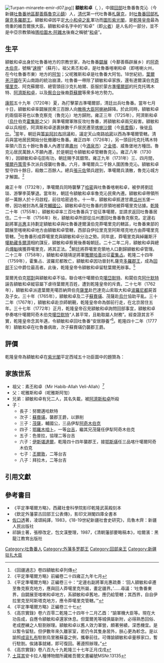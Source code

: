 {{明清人物信息框
| 姓名 =額敏和卓
| 原名 =
| 圖片名稱= 
| 圖片大小 =
| 圖片說明 = 
| 最高職務 = 吐魯番回部札薩克郡王
| 屆數 = 
| 國家 = 大清國
| 前任 = 
| 繼任 = [[蘇賚璊|蘇賚璊]]
| 爵位 = [[吐魯番回部札薩克多羅郡王|吐魯番回部札薩克多羅郡王]]
| 籍貫 = 中國新疆[[吐魯番|吐魯番]]
| 族裔 = [[維吾爾族|維吾爾族]]
| 旗籍 = 
| 字號 = 
| 諡號 = 
| 出生日期 = 康熙三十三年（1694年）
| 出生地點 = 吐魯番
| 逝世日期 = [[乾隆|乾隆]]四十二年（1777年）
| 逝世地點 = 吐魯番
| 墓葬 = 魯克沁吐魯番回王墓
| 配偶 =
| 親屬 =
| 出身 = 
| 經歷 = 隨軍效力（1755年—1759年）<br>駐葉爾羌辦事（1759年—1765年）<br>協助平定烏什叛亂（1765年）<br>御前行走（1767年—1772年）
| 著作 =
}}
[[File:Turpan-minarete-emir-d07.jpg|thumb]]]]
'''額敏和卓'''（{{lang-ug|ئىمىن خوجا}}, {{bd|1694年||1777年|}}），中國[[回部|回部]]吐魯番魯克沁（今新疆[[吐魯番地區|吐魯番地區]][[鄯善縣|鄯善縣]][[魯克沁鎮|魯克沁鎮]]）人，[[清代|清代]]第一代吐魯番[[札薩克|札薩克]]，封[[吐魯番回部札薩克多羅郡王|吐魯番回部札薩克多羅郡王]]。額敏和卓因平定[[大小和卓之亂|大小和卓之亂]]軍功而[[圖形紫光閣|圖形紫光閣]]，是[[乾隆皇帝|乾隆皇帝]]最為倚重的維吾爾族大臣。額敏和卓名字中的“和卓”（即[[火者|火者]]）是人名的一部分，並不是中亞宗教領袖[[瑪哈圖木·阿雜木|瑪哈圖木·阿雜木]]後裔之稱號“[[和卓|和卓]]”。

==生平==
額敏和卓出身於吐魯番地方的宗教世家，為吐魯番[[闢展|闢展]]（今鄯善縣辟展乡）的[[阿奇木伯克|阿奇木伯克]]，號稱“[[速檀|速檀]]”（蘇丹）。祖父素丕和卓，是吐魯番喀喇和卓（即喀喇火州，在今吐魯番市東）地方的[[阿訇|阿訇]]；父呢雅斯和卓是吐魯番大阿訇。18世紀初，[[葉爾羌汗國|葉爾羌汗國]]在天山南路的統治崩潰，吐魯番一帶除了額敏和卓家族，還有達爾漢伯克[[莽噶里克|莽噶里克]]、阿克蘇爾坦、總管頭目沙克扎帕爾、臣服於蒙古[[準噶爾部|準噶爾部]]的托克托瑪木特、[[阿濟斯和卓|阿濟斯和卓]]，以及[[察合台|察合台]]後裔[[莽蘇爾|莽蘇爾]]等衆多地方勢力。

[[康熙|康熙]]五十九年（1720年）夏，為打擊蒙古準噶爾部，清廷出兵吐魯番。當年七月十日，額敏和卓率闢展民衆三百餘人向[[散秩大臣|散秩大臣]][[阿喇衲|阿喇衲]]歸降。於此同時，額敏和卓的兩個哥哥也以魯克察克（魯克沁）地方歸附。雍正三年（1725年），阿濟斯和卓（[[烏什|烏什]]伯克[[霍集斯|霍集斯]]之父）與準噶爾軍隊反攻吐魯番，將額敏和卓兩兄殺害。額敏和卓以兵相拒，阿濟斯和卓遂裹挾數千戶居民遷至[[喀喇沙爾|喀喇沙爾]]（今[[焉耆縣|焉耆縣]]），後徙[[烏什|烏什]]。<ref>《回疆通志》卷四額敏和卓列傳</ref>當年，朝廷與[[策妄阿拉布坦|策妄阿拉布坦]]議和，議定天山南路[[哈密|哈密]]以西為準噶爾管轄。清兵與當地居民開始分批撤離吐魯番。雍正四年（1726年），另一頭目托克托瑪木特率領六百五十餘吐魯番人內遷甘肅[[肅州|肅州]]（今[[酒泉市|酒泉市]]）之[[金塔|金塔]]、威魯堡地方種田。魯克沁居民萬餘人不願內遷，於是朝廷令額敏和卓管轄魯克沁。雍正八年（1730年），因額敏和卓屯田有功，朝廷賜予其銀幣。雍正九年（1731年）三、四月間，[[噶爾丹策零|噶爾丹策零]]多次派兵侵襲吐魯番。六月，準噶爾兵二千餘人圍困魯克沁。額敏和卓堅守四十餘日，殺敵二百餘人。總兵[[張元佐|張元佐]]領兵趕到，準噶爾兵潰散，魯克沁城方才解圍。<ref>《平定準噶爾方略》前編卷二十四雍正九年七月</ref>

雍正十年（1732年），準噶爾兵同時襲擊了[[哈密|哈密]]與吐魯番喀喇和卓，被參將劉廷琰、游擊李英擊退。當年秋，朝廷令額敏和卓率魯克沁民衆內遷。額敏和卓帶領所部一萬餘人於十月啟程，前往哈密過冬。十一年，額敏和卓抵達甘肅[[瓜州|瓜州]]五堡一帶，因功被封為札薩克[[輔國公|輔國公]]。額敏和卓在吐魯番的原領地被莽噶里克佔據。[[乾隆|乾隆]]二十年（1755年），額敏和卓率三百吐魯番兵丁從征準噶爾，並請求返回吐魯番居住。二十一年（1756年）秋，額敏和卓所部從瓜州遷回吐魯番魯克察克。定邊右副將軍[[兆惠|兆惠]]主持劃定額敏和卓與吐魯番達爾漢伯克莽噶里克的轄區，吐魯番東部的闢展至喀喇和卓地方由額敏和卓管轄，西部自伊拉里克至阿斯塔克地方由莽噶里克管轄。<ref>《平定準噶爾方略》正編卷三十：“定邊右副將軍兆惠疏奏：‘回人額敏和卓遷至魯克察克地方，應與回人莽噶里克所屬，畫定疆界。’……尋議：‘吐魯番東界，自闢展至喀喇和卓地方，系額敏和卓舊地，應仍給管轄；其西界，自自伊拉里克至阿斯塔克地方，應令莽噶里克管轄。’”</ref>吐魯番形成莽噶里克與額敏和卓分治之勢。同年底，莽噶里克與綽羅斯汗[[噶勒藏多爾濟|噶勒藏多爾濟]]相約謀反，額敏和卓察覺後奏報朝廷。二十二年二月，額敏和卓與總兵[[傅魁|傅魁]]擒獲莽噶里克，將其正法。<ref>《平定準噶爾方略》正編卷三十七</ref>朝廷將莽噶里克領地人口劃歸額敏和卓管理。二十三年（1758年），額敏和卓隨靖逆將軍[[雅爾哈善|雅爾哈善]]出征[[霍集占|霍集占]]。乾隆二十四年（1759年），霍集占、波羅尼都敗亡，額敏和卓因功晉封札薩克[[多羅郡王|多羅郡王]]，成為[[回部|回部]]王公中爵位最高者。此後，乾隆皇帝令額敏和卓留駐葉爾羌辦事。<ref>《高宗實錄》卷六百零二乾隆二十四年十二月乙酉：“諭軍機大臣等。現在大功告成，自應令額敏和卓還家休息。但葉爾羌等城俱屬新附，必得熟悉回俗、老成歷練之人駐劄辦理。額敏和卓以舊人效力軍營，頗著勞績，深悉機宜。是以暫令留駐。但伊數年來久離家室，若仍令其隻身居外，朕心更為軫念。是以諭照[[成衮扎布|成衮扎布]]駐劄烏里雅蘇臺之例，攜眷前往。可傳諭額敏和卓量移家口，暫行駐劄。俟諸事就緒，即可復回。著遵照辦理。”</ref>

葉爾羌伯克[[鄂對|鄂對]]與額敏和卓不協，聯合喀什噶爾伯克[[噶岱默特|噶岱默特]]、和闐伯克[[阿什默特|阿什默特]]誣告額敏和卓縱容屬下虐待葉爾羌百姓，遭到乾隆皇帝的斥責。二十七年（1762年），額敏和卓派遣葉爾羌噶匝納齊伯克[[薩里_(輕車都尉)|薩里]]赴巴達克山索取大和卓[[波羅尼都|波羅尼都]]屍首及子女。三十年（1765年），額敏和卓及二子[[蘇賚璊|蘇賚璊]]、茂薩赴[[烏什|烏什]]協助平亂。三十二年（1767年），額敏和卓赴京師朝覲，乾隆皇帝命為御前行走，在北京居住五年。三十七年（1772年）正月，乾隆皇帝召見額敏和卓詢問回部事宜，額敏和卓參奏喀什噶爾阿奇木伯克[[噶岱默特|噶岱默特]]“人甚平常，且勒取屬人財務”。經查證其言不實，乾隆皇帝念其年邁，令額敏和卓回吐魯番“安居靜養”<ref>《高宗實錄》卷八百九十九乾隆三十七年正月戊戌</ref>。乾隆四十二年（1777年）額敏和卓在吐魯番病故，次子蘇賚璊仍襲郡王爵。

==評價==
乾隆皇帝為額敏和卓在[[紫光閣|紫光閣]]平定西域五十功臣圖中的題贊為：
{{quotation|吐魯番族，早年歸正。命贊軍務，以識回性。知無不言，言無不宜。其心匪石，不可轉移。<ref>《皇輿西域圖志》卷首天章四</ref>}}

==家族世系==
*祖父：素丕和卓（Mir Habib-Allah Veli-Allah）<ref>[[土耳其|土耳其]]安卡拉人種博物館所藏維吾爾文書編號MSNr.13135</ref>
*父：呢雅斯和卓（呢雅斯阿訇）
*兄弟：額敏和卓有兄二人，其名失載，被[[阿濟斯和卓|阿濟斯和卓]]所殺
*子：
**長子：努爾邁哈默特
**次子：[[蘇賚璊|蘇賚璊]]，襲郡王爵，以罪削
**三子：[[茂薩|茂薩]]，輔國公，三品伊犁[[阿奇木伯克|阿奇木伯克]]
**四子：[[鄂羅木咱卜|鄂羅木咱卜]]，一等[[台吉|台吉]]，繼其兄茂薩任伊犁阿奇木伯克
**五子：色普拉，協理二等台吉
**六子：[[伊斯堪達爾|伊斯堪達爾]]，乾隆四十四年襲郡王，接[[鄂斯璊|鄂斯璊]]任三品喀什噶爾阿奇木伯克
**七子：[[丕爾敦|丕爾敦]]，二等台吉
**八子：拜拉木，二等台吉

==引用文獻==
{{reflist}}
==參考書目==
*《平定準噶爾方略》，西藏社會科學院影印乾隆武英殿刻本
*《欽定外藩蒙古回部王公表傳》，影印文淵閣四庫全書本
*[[佐口透|佐口透]]著，凌頌純譯，1983，《18-19世紀新疆社會史研究》，烏魯木齊：新疆人民出版社
*祁韻士著，張穆改定，包文漢整理，1987，《清朝藩部要略稿本》，哈爾濱：黑龍江教育出版社

{{start box}}
{{s-before|始封}}
{{s-title|[[吐魯番回部札薩克多羅郡王|吐魯番回部札薩克多羅郡王]]|1733年—1777年}}
{{s-after|[[蘇賚璊|蘇賚璊]]}}
{{end box}}

[[Category:吐魯番人|Category:吐魯番人]]
[[Category:外藩多罗郡王|Category:外藩多罗郡王]]
[[Category:回部亲王|Category:回部亲王]]
[[Category:新疆驻扎大臣|Category:新疆驻扎大臣]]